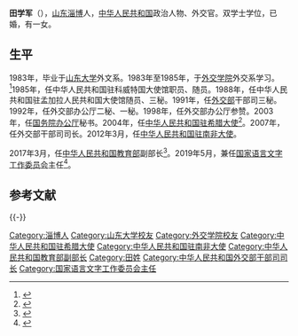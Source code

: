 '''田学军'''（{{bd|1962年|6月|catIdx=T}}），[[山东|山东]][[淄博|淄博]]人，[[中华人民共和国|中华人民共和国]]政治人物、外交官。双学士学位，已婚，有一女。

==生平==
1983年，毕业于[[山东大学|山东大学]]外文系。1983年至1985年，于[[外交学院|外交学院]]外交系学习。<ref>{{cite news|title=田学军任教育部副部长|url=http://renshi.people.com.cn/n1/2017/0329/c139617-29176079.html|date=2017-03-29|newspaper=人民网|accessdate=2018-03-09|archive-date=2018-03-10|archive-url=https://web.archive.org/web/20180310010305/http://renshi.people.com.cn/n1/2017/0329/c139617-29176079.html|dead-url=no}}</ref>1985年，任中华人民共和国驻科威特国大使馆职员、随员。1988年，任中华人民共和国驻孟加拉人民共和国大使馆随员、三秘。1991年，任[[中华人民共和国外交部|外交部]]干部司三秘。1992年，任外交部办公厅二秘、一秘。1998年，任外交部办公厅参赞。2003年，任[[国务院办公厅|国务院办公厅]]秘书。2004年，任[[中国驻希腊大使列表|中华人民共和国驻希腊大使]]<ref>{{cite web|author=中华人民共和国外交部|title=中国驻希腊历任大使|url=http://www.mfa.gov.cn/chn/pds/ziliao/wjrw/2167/2172/t9263.htm|publisher=中华人民共和国外交部|accessdate=2012-03-07}}</ref>。2007年，任外交部干部司司长。2012年3月，任[[中国驻南非大使列表|中华人民共和国驻南非大使]]。

2017年3月，任[[中华人民共和国教育部|中华人民共和国教育部]]副部长<ref>{{cite news|title=国务院任免国家工作人员：田学军任教育部副部长|url=http://www.thepaper.cn/newsDetail_forward_1649483|accessdate=2017-03-29|newspaper=澎湃新闻|archive-date=2017-03-30|archive-url=https://web.archive.org/web/20170330174435/http://www.thepaper.cn/newsDetail_forward_1649483|dead-url=no}}</ref>。2019年5月，兼任[[国家语言文字工作委员会|国家语言文字工作委员会]]主任<ref>{{cite news|title=田学军任国家语言文字工作委员会主任|url=http://www.bjnews.com.cn/news/2019/05/17/580174.html|accessdate=2019-05-17|newspaper=新京报|archive-date=2021-05-22|archive-url=https://web.archive.org/web/20210522141042/http://www.bjnews.com.cn/news/2019/05/17/580174.html|dead-url=no}}</ref>。

== 参考文献 ==
{{Reflist}}

{{-}}
{{start box}}
{{s-dip}}
{{s-before|[[钟建华|钟建华]]}}
{{s-title|[[中國駐南非大使列表|中華人民共和國駐南非大使]]|2012年3月－2017年3月}}
{{s-after|[[林松添|林松添]]}}
{{s-before|[[唐振琪|唐振琪]]}}
{{s-title|[[中国驻希腊大使列表|中华人民共和国驻希腊大使]]|2004年12月－2007年10月}}
{{s-after|[[罗林泉|罗林泉]]}}
{{end box}}

{{DEFAULTSORT:T}}
[[Category:淄博人|Category:淄博人]]
[[Category:山东大学校友|Category:山东大学校友]]
[[Category:外交学院校友|Category:外交学院校友]]
[[Category:中华人民共和国驻希腊大使|Category:中华人民共和国驻希腊大使]]
[[Category:中华人民共和国驻南非大使|Category:中华人民共和国驻南非大使]]
[[Category:中华人民共和国教育部副部长|Category:中华人民共和国教育部副部长]]
[[Category:田姓|Category:田姓]]
[[Category:中华人民共和国外交部干部司司长|Category:中华人民共和国外交部干部司司长]]
[[Category:国家语言文字工作委员会主任|Category:国家语言文字工作委员会主任]]